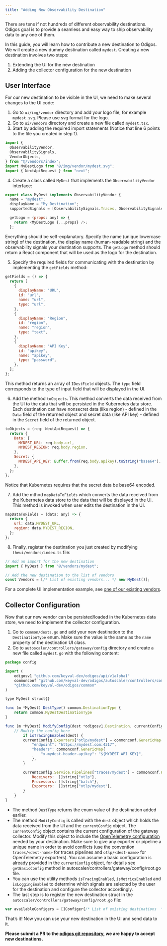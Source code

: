 ```yaml
---
title: "Adding New Observability Destination"
---
```


There are tens if not hundreds of different observability destinations. Odigos
goal is to provide a seamless and easy way to ship observability data to any one
of them.

In this guide, you will learn how to contribute a new destination to Odigos. We
will create a new dummy destination called `mydest`. Creating a new destination
involves two steps:

1. Extending the UI for the new destination
2. Adding the collector configuration for the new destination

## User Interface

For our new destination to be visible in the UI, we need to make several changes
to the UI code:

1. Go to `ui/img/vendor` directory and add your logo file, for example
   `mydest.svg`. Please use svg format for the logo.
2. Go to `ui/vendors` directory and create a new file called `mydest.tsx`.
3. Start by adding the required import statements (Notice that line 6 points to
   the file you created in step 1).

```js
import {
  ObservabilityVendor,
  ObservabilitySignals,
  VendorObjects,
} from "@/vendors/index";
import MyDestLogo from "@/img/vendor/mydest.svg";
import { NextApiRequest } from "next";
```

4. Create a class called `MyDest` that implements the `ObservabilityVendor`
   interface:

```js
export class MyDest implements ObservabilityVendor {
  name = "mydest";
  displayName = "My Destination";
  supportedSignals = [ObservabilitySignals.Traces, ObservabilitySignals.Metrics];

  getLogo = (props: any) => {
    return <MyDestLogo {...props} />;
  };
```

Everything should be self-explanatory. Specify the name (unique lowercase
string) of the destination, the display name (human-readable string) and the
observability signals your destination supports. The `getLogo` method should
return a React component that will be used as the logo for the destination.

5. Specify the required fields for communicating with the destination by
   implementing the `getFields` method:

```js
getFields = () => {
  return [
    {
      displayName: "URL",
      id: "url",
      name: "url",
      type: "url",
    },
    {
      displayName: "Region",
      id: "region",
      name: "region",
      type: "text",
    },
    {
      displayName: "API Key",
      id: "apikey",
      name: "apikey",
      type: "password",
    },
  ];
};
```

This method returns an array of `IDestField` objects. The `type` field
corresponds to the type of input field that will be displayed in the UI.

6. Add the method `toObjects`. This method converts the data received from the
   UI to the data that will be persisted in the Kubernetes data store. Each
   destination can have nonsecret data (like region) - defined in the `Data`
   field of the returned object and secret data (like API key) - defined in the
   `Secret` field of the returned object.

```js
toObjects = (req: NextApiRequest) => {
  return {
    Data: {
      MYDEST_URL: req.body.url,
      MYDEST_REGION: req.body.region,
    },
    Secret: {
      MYDEST_API_KEY: Buffer.from(req.body.apikey).toString("base64"),
    },
  };
};
```

<Note>
  Notice that Kubernetes requires that the secret data be base64 encoded.
</Note>

7. Add the mthod `mapDataToFields` which converts the data received from the
   Kubernetes data store to the data that will be displayed in the UI. This
   method is invoked when user edits the destination in the UI.

```js
mapDataToFields = (data: any) => {
  return {
    url: data.MYDEST_URL,
    region: data.MYDEST_REGION,
  };
};
```

8. Finally, register the destination you just created by modifying
   `theui/vendors/index.ts` file:

```js
// Add an import for the new destination
import { MyDest } from "@/vendors/mydest";

// Add the new destination to the list of vendors
const Vendors = [/* List of existing vendors... */ new MyDest()];
```

For a complete UI implementation example, see
[one of our existing vendors](https://github.com/keyval-dev/odigos/tree/main/ui/vendors).

## Collector Configuration

Now that our new vendor can be persisted/loaded in the Kubernetes data store, we
need to implement the collector configuration.

1. Go to `common/dests.go` and add your new destination to the `DestinationType`
   enum. Make sure the value is the same as the `name` property of the
   destination UI class.
2. Go to `autoscaler/controllers/gateway/config` directory and create a new file
   called `mydest.go` with the following content:

```js
package config

import (
	odigosv1 "github.com/keyval-dev/odigos/api/v1alpha1"
	commonconf "github.com/keyval-dev/odigos/autoscaler/controllers/common"
	"github.com/keyval-dev/odigos/common"
)

type MyDest struct{}

func (m *MyDest) DestType() common.DestinationType {
	return common.MyDestDestinationType
}

func (m *MyDest) ModifyConfig(dest *odigosv1.Destination, currentConfig *commonconf.Config) {
    // Modify the config here
    	if isTracingEnabled(dest) {
		currentConfig.Exporters["otlp/mydest"] = commonconf.GenericMap{
			"endpoint": "https://mydest.com:4317",
			"headers": commonconf.GenericMap{
				"x-mydest-header-apikey": "${MYDEST_API_KEY}",
			},
		}

		currentConfig.Service.Pipelines["traces/mydest"] = commonconf.Pipeline{
			Receivers:  []string{"otlp"},
			Processors: []string{"batch"},
			Exporters:  []string{"otlp/mydest"},
		}
	}
}
```

- The method `DestType` returns the enum value of the destination added earlier.
- The method `ModifyConfig` is called with the `dest` object which holds the
  data received from the UI and the `currentConfig` object. The `currentConfig`
  object contains the current configuration of the gateway collector. Modify
  this object to include the
  [OpenTelemetry configuration](https://opentelemetry.io/docs/collector/configuration/)
  needed by your destination. Make sure to give any exporter or pipeline a
  unique name in order to avoid conflicts (use the convention
  `traces/<dest-name>` for traces pipelines and `otlp/<dest-name>` for
  OpenTelemetry exporters). You can assume a basic configuration is already
  provided in the `currentConfig` object, for details see `getBasicConfig`
  method in autoscaler/controllers/gateway/config/root.go file.
- You can use the utility methods `isTracingEnabled`, `isMetricsEnabled` and
  `isLoggingEnabled` to determine which signals are selected by the user for the
  destination and configure the collector accordingly.
- The last step is to register the new destination struct in the
  `autoscaler/controllers/gateway/config/root.go` file:

```js
var availableConfigers = []Configer{/* List of existing destinations  */, &MyDest{}}
```

That’s it! Now you can use your new destination in the UI and send data to it.

**Please submit a PR to the
[odigos git repository](https://github.com/keyval-dev/odigos), we are happy to
accept new destinations.**

